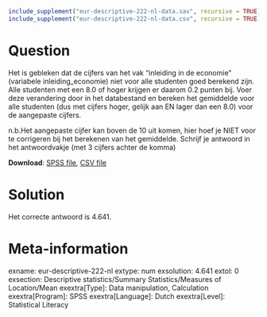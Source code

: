 ```r
include_supplement("eur-descriptive-222-nl-data.sav", recursive = TRUE)
include_supplement("eur-descriptive-222-nl-data.csv", recursive = TRUE)
```

Question
========
Het is gebleken dat de cijfers van het vak "inleiding in de economie" (variabele inleiding_economie) niet voor alle studenten goed berekend zijn. Alle studenten met een 8.0 of hoger krijgen er daarom 0.2 punten bij. Voer deze verandering door in het databestand en bereken het gemiddelde voor alle studenten (dus met cijfers hoger, gelijk aan EN lager dan een 8.0) voor de aangepaste cijfers. 

n.b.Het aangepaste cijfer kan boven de 10 uit komen, hier hoef je NIET voor te corrigeren bij het berekenen van het gemiddelde. Schrijf je antwoord in het antwoordvakje (met 3 cijfers achter de komma)

**Download**: [SPSS file](eur-descriptive-222-nl-data.sav), [CSV file](eur-descriptive-222-nl-data.csv)


Solution
========
Het correcte antwoord is 4.641.


Meta-information
================
exname: eur-descriptive-222-nl
extype: num
exsolution: 4.641
extol: 0
exsection: Descriptive statistics/Summary Statistics/Measures of Location/Mean
exextra[Type]: Data manipulation, Calculation
exextra[Program]: SPSS
exextra[Language]: Dutch
exextra[Level]: Statistical Literacy
